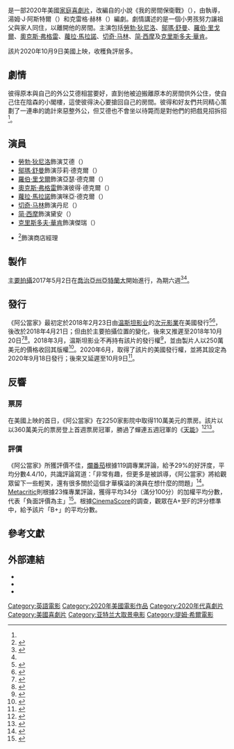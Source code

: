 {{noteTA
|G1=Show
|G2=Movie
|T=zh-tw:阿公當家;zh-hk:決戰非常外公;zh-cn:祖孙大战;
|1=zh-tw:阿公當家;zh-hk:決戰非常外公;zh-cn:祖孙大战;
}}
{{Infobox film
| name           = 阿公當家
| original_name  = {{lang|en|''The War with Grandpa''}}
| image          = The War with Grandpa Poster.jpg
| caption        = 電影海報
| director       = {{le|提姆·希爾 (導演)|Tim Hill (director)|提姆·希爾}}
| producer       = {{Plainlist|
* 馬文·佩爾特（{{lang|en|Marvin Peart}}）
* 蘿莎·莫利斯·佩爾特（{{lang|en|Rosa Morris Peart}}）
* {{le|菲利普·葛拉瑟|Phillip Glasser}}
}}
| screenplay     = {{Plainlist|
* 湯姆·J·阿斯特爾（{{lang|en|Tom J. Astle}}）
* 麥特·埃伯（{{lang|en|Matt Ember}}）
}}
| based_on       = {{Based on|我的房間保衛戰|{{le|羅伯特·坎摩爾·史密斯|Robert Kimmel Smith}}}}
| starring       = {{Plainlist|
* [[勞勃·狄尼洛|勞勃·狄尼洛]]
* [[鄔瑪·舒曼|鄔瑪·舒曼]]
* [[羅伯·里戈爾|羅伯·里戈爾]]
* [[奧克斯·弗格雷|奧克斯·弗格雷]]
* [[蘿拉·馬拉諾|蘿拉·馬拉諾]]
* [[切奇·马林|切奇·马林]]
* [[简·西摩|简·西摩]]
* [[克里斯多夫·華肯|克里斯多夫·華肯]]
}}
| music          = {{le|亞倫·齊格曼|Aaron Zigman}}
| cinematography = 格雷格·加丁納（{{lang|en|Greg Gardiner}}）
| editing        = {{Plainlist|
* 彼得·S·艾略特（{{lang|en|Peter S. Elliot}}）
* 克雷格·赫林（{{lang|en|Craig Herring}}）
}}
| studio         = {{Plainlist|
* {{lang|en|Marro Films}}
* {{lang|en|Sigh Films}}
* {{lang|en|West Madison Entertainment}}
* {{lang|en|Tri-G Films}}
* {{le|Emmett/Furla Oasis|Emmett/Furla Oasis}}
}}
| distributor    = {{Plainlist|
* {{lang|en|101 Studios}}（美國）
* {{lang|en|Brookdale Studios}}（國際）
* [[甲上娛樂|甲上娛樂]]（臺灣）
* [[驕陽電影|驕陽電影]]（香港）
}}
| released       = {{Film date|2020|9|30|臺灣|2020|10|9|美國|2020|10|22|香港}}
| runtime        = 94分鐘
| country        = 美國
| language       = 英語
| budget         = 3800萬美元<ref name=DeadlineOpening/>
| gross          = 4070萬美元<ref name=BOM>{{cite web|url=https://www.boxofficemojo.com/title/tt4532038/?ref_=bo_se_r_1|title=The War with Grandpa (2020)|work=[[Box_Office_Mojo|Box Office Mojo]]|access-date=2020-10-11|archive-date=2020-10-12|archive-url=https://web.archive.org/web/20201012131132/https://www.boxofficemojo.com/title/tt4532038/?ref_=bo_se_r_1|dead-url=no}}</ref><ref name=NUM>{{cite web|url= https://www.the-numbers.com/movie/War-with-Grandpa-The-(2020)#tab=summary |title= The War with Grandpa (2020)|work=[[The_Numbers|The Numbers]]|access-date=2020-10-11}}</ref>
| preceded_by    = 
| followed_by    = 
| cn_name        = 祖孙大战
| hk_name        = 決戰非常外公<ref name="WMOOV">{{cite web|url=https://wmoov.com/movie/details/50767|title=決戰非常外公|work=
WMOOV|accessdate=2020-10-12}}</ref>
| tw_name        = 阿公當家<ref name="@movies">{{cite web|url=http://www.atmovies.com.tw/movie/fwen44532038/|title=阿公當家 The War with Grandpa|work=開眼電影網|accessdate=2020-10-12}}</ref>
}}
{{作品名稱|name=''The War with Grandpa''|hk=決戰非常外公|tw=阿公當家|cn=祖孙大战}}是一部2020年美國[[儿童电影|家庭]][[喜劇片|喜劇片]]，改編自{{le|羅伯特·坎摩爾·史密斯|Robert Kimmel Smith}}的小說《我的房間保衛戰》（{{lang|en|''The War with Grandpa''}}），由{{le|提姆·希爾 (導演)|Tim Hill (director)|提姆·希爾}}執導，湯姆·J·阿斯特爾（{{lang|en|Tom J. Astle}}）和克雷格·赫林（{{lang|en|Craig Herring}}）編劇。劇情講述的是一個小男孩努力讓祖父與家人同住，以離開他的房間。主演包括[[勞勃·狄尼洛|勞勃·狄尼洛]]、[[鄔瑪·舒曼|鄔瑪·舒曼]]、[[羅伯·里戈爾|羅伯·里戈爾]]、[[奧克斯·弗格雷|奧克斯·弗格雷]]、[[蘿拉·馬拉諾|蘿拉·馬拉諾]]、[[切奇·马林|切奇·马林]]、[[简·西摩|简·西摩]]及[[克里斯多夫·華肯|克里斯多夫·華肯]]。

該片2020年10月9日美國上映，收穫負評居多。

== 劇情 ==
彼得原本與自己的外公艾德相當要好，直到他被迫搬離原本的房間供外公住，使自己住在陰森的小閣樓，這使彼得決心要搶回自己的房間。彼得和好友們共同精心策劃了一連串的詭計來惡整外公，但艾德也不會坐以待斃而是對他們的把戲見招拆招<ref name="@movies" />。

== 演員 ==
* [[勞勃·狄尼洛|勞勃·狄尼洛]]飾演艾德（{{lang|en|Ed}}）
* [[鄔瑪·舒曼|鄔瑪·舒曼]]飾演莎莉·德克爾（{{lang|en|Sally Decker}}）
* [[羅伯·里戈爾|羅伯·里戈爾]]飾演亞瑟·德克爾（{{lang|en|Arthur Decker}}）
* [[奧克斯·弗格雷|奧克斯·弗格雷]]飾演彼得·德克爾（{{lang|en|Peter Decker}}）
* [[蘿拉·馬拉諾|蘿拉·馬拉諾]]飾演咪亞·德克爾（{{lang|en|Mia Decker}}）
* [[切奇·马林|切奇·马林]]飾演丹尼（{{lang|en|Danny}}）
* [[简·西摩|简·西摩]]飾演黛安（{{lang|en|Diane}}）
* [[克里斯多夫·華肯|克里斯多夫·華肯]]飾演傑瑞（{{lang|en|Jerry}}）
* {{le|費松·勒夫|Faizon Love}}<ref>{{cite web|url=https://variety.com/2017/film/news/robert-deniro-war-with-grandpa-february-release-1202535874/|title=Robert De Niro’s Comedy ‘War With Grandpa’ Gets February Release|first1=Dave|last1=McNary|date=2017-08-23|accessdate=2019-03-03|archive-date=2018-06-12|archive-url=https://web.archive.org/web/20180612143858/https://variety.com/2017/film/news/robert-deniro-war-with-grandpa-february-release-1202535874/|dead-url=no}}</ref>飾演商店經理

== 製作 ==
[[主要拍攝|主要拍攝]]2017年5月2日在[[喬治亞州|喬治亞州]][[亞特蘭大|亞特蘭大]]開始進行，為期六週<ref>{{cite news|last1=Evry|first1=Max|title=Robert De Niro Comedy The War with Grandpa Starts Filming|url=https://www.comingsoon.net/movies/news/843853-robert-de-niro-comedy-the-war-with-grandpa-starts-filming|accessdate=2017-05-03|work=ComingSoon.net|date=2017-05-02|archive-date=2017-05-05|archive-url=https://web.archive.org/web/20170505154050/http://www.comingsoon.net/movies/news/843853-robert-de-niro-comedy-the-war-with-grandpa-starts-filming|dead-url=no}}</ref><ref name="Aug2017V" />。

== 發行 ==
《阿公當家》最初定於2018年2月23日由[[温斯坦影业|温斯坦影业]]的[[次元影業|次元影業]]在美國發行<ref>{{cite web|url=https://deadline.com/2018/01/weinstein-company-release-date-war-with-grandpa-upside-mary-magdalene-1202263517/|title=Weinstein Company Pulls ‘War With Grandpa’, ‘The Upside’ & ‘Mary Magdalene’ Off Release Schedule|website=[[Deadline_Hollywood|Deadline Hollywood]]|first=Erik|last=Pederson|date=2018-01-19|accessdate=2018-01-19|archive-date=2018-01-20|archive-url=https://web.archive.org/web/20180120044448/http://deadline.com/2018/01/weinstein-company-release-date-war-with-grandpa-upside-mary-magdalene-1202263517/|dead-url=no}}</ref><ref name="Aug2017V">{{cite news|last1=McNary|first1=Dave|title=Robert De Niro’s Comedy ‘War With Grandpa’ Gets February Release|url=https://variety.com/2017/film/news/robert-deniro-war-with-grandpa-february-release-1202535874/|accessdate=2018-08-23|work=Variety|date=2017-08-22|archive-date=2018-06-12|archive-url=https://web.archive.org/web/20180612143858/https://variety.com/2017/film/news/robert-deniro-war-with-grandpa-february-release-1202535874/|dead-url=no}}</ref>，後改於2018年4月21日；但由於主要拍攝位置的變化，後來又推遲至2018年10月20日<ref>{{cite news|last1=D'Alessandro|first1=Anthony|title=Weinstein Co./Dimension’s Robert De Niro Family Comedy ‘War With Grandpa’ Breaks Out Next Spring|url=https://deadline.com/2016/07/war-with-grandpa-robert-de-niro-release-date-spring-2017-1201785658/|accessdate=2016-10-24|website=Deadline Hollywood|date=2016-07-12|archive-date=2017-08-23|archive-url=https://web.archive.org/web/20170823072727/http://deadline.com/2016/07/war-with-grandpa-robert-de-niro-release-date-spring-2017-1201785658/|dead-url=no}}</ref><ref>{{cite news|last1=Evans|first1=Greg|title=TWC/Dimension Moves Robert De Niro Comedy ‘War With Grandpa’ To October, Sets ‘Polaroid’ For Summer|url=https://deadline.com/2016/12/twc-dimension-war-with-grandpa-release-date-postpone-robert-de-niro-polaroid-1201863671/|accessdate=2017-06-10|website=Deadline Hollywood|date=2016-12-02|archive-date=2017-08-15|archive-url=https://web.archive.org/web/20170815201124/http://deadline.com/2016/12/twc-dimension-war-with-grandpa-release-date-postpone-robert-de-niro-polaroid-1201863671/|dead-url=no}}</ref>。2018年3月，温斯坦影业不再持有該片的發行權<ref>{{cite web|url=https://variety.com/2018/film/news/weinstein-company-paddington-2-earnings-1202731458/|title=Weinstein Company Made $38.5 Million Selling ‘Paddington 2,’ Other Films|website=[[Variety_(magazine)|Variety]]|first=Brent|last=Lang|date=2018-03-20|accessdate=2018-03-20|archive-date=2018-03-20|archive-url=https://web.archive.org/web/20180320230848/http://variety.com/2018/film/news/weinstein-company-paddington-2-earnings-1202731458/|dead-url=no}}</ref>，並由製片人以250萬美元的價格收回其版權<ref>{{cite web |last=Geier |first=Thom |url=https://www.thewrap.com/weinstein-co-fire-sale-robert-de-niro-war-with-grandpa-sold-back-2-5-million |title=Weinstein Co Fire Sale: Robert De Niro's 'The War With Grandpa' Sold to Producers for $2.5 Million |publisher=Thewrap.com |date=2018-03-20 |accessdate=2019-03-03 |archive-date=2019-08-28 |archive-url=https://web.archive.org/web/20190828143826/https://www.thewrap.com/weinstein-co-fire-sale-robert-de-niro-war-with-grandpa-sold-back-2-5-million/ |dead-url=no }}</ref>。2020年6月，{{lang|en|101 Studios}}取得了該片的美國發行權，並將其設定為2020年9月18日發行；後來又延遲至10月9日<ref>{{cite web|url=https://deadline.com/2020/06/robert-de-niro-comedy-the-war-with-grandpa-theatrical-release-1202972683/|title=Robert De Niro Comedy ‘The War With Grandpa’ Eyes October Wide Release Via 101 Studios – Update|website=Deadline Hollywood|first=Anthony|last=D'Alessandro|date=2020-08-13|accessdate=2020-08-13|archive-date=2020-08-06|archive-url=https://web.archive.org/web/20200806115140/https://deadline.com/2020/06/robert-de-niro-comedy-the-war-with-grandpa-theatrical-release-1202972683/|dead-url=no}}</ref>。

== 反響 ==
=== 票房 ===
在美國上映的首日，《阿公當家》在2250家影院中取得110萬美元的票房。該片以以360萬美元的票房登上首週票房冠軍，勝過了蟬連五週冠軍的《[[天能|天能]]》<ref name=DeadlineOpening>{{cite web |last=D'Alessandro |first=Anthony |date=2020-10-11 |url=https://deadline.com/2020/10/war-with-grandpa-hocus-pocus-coco-leaving-footprint-with-families-at-weekend-box-office-1234595173/ |title=‘War With Grandpa’, ‘Hocus Pocus’ & ‘Coco’ Leaving Footprint With Families At Weekend Box Office |website=[[Deadline_Hollywood|Deadline Hollywood]] |access-date=2020-10-11 |archive-date=2020-10-10 |archive-url=https://web.archive.org/web/20201010180851/https://deadline.com/2020/10/war-with-grandpa-hocus-pocus-coco-leaving-footprint-with-families-at-weekend-box-office-1234595173/ |dead-url=no }}</ref><ref name= Brueggemann-Oct2020>{{cite news |date= 2020-10-11 |last= Brueggemann |first= Tom |title= ‘Tenet’ No Longer #1 as ‘The War With Grandpa’ Wins Weekend Box Office With $3.6 Million |url= https://www.indiewire.com/2020/10/tenet-the-war-with-grandpa-wins-weekend-box-office-1234592050/ |website= [[IndieWire|IndieWire]] |accessdate= 2020-10-11 |archive-date= 2020-10-12 |archive-url= https://web.archive.org/web/20201012093705/https://www.indiewire.com/2020/10/tenet-the-war-with-grandpa-wins-weekend-box-office-1234592050/ |dead-url= no }}</ref>。

=== 評價 ===
《阿公當家》所獲評價不佳，[[爛番茄|爛番茄]]根據119調專業評論，給予29%的好評度，平均分數4.4/10，共識評論寫道：「非常有趣，但更多是被誤導，《阿公當家》將給觀眾留下一些輕笑，還有很多關於這個才華橫溢的演員在想什麼的問題」<ref>{{cite web|url=https://www.rottentomatoes.com/m/the_war_with_grandpa|title=The War With Grandpa (2020)|website=[[Rotten_Tomatoes|Rotten Tomatoes]]|publisher=[[Fandango_Media|Fandango]]|access-date={{RT data|access date}}|archive-url=https://web.archive.org/web/20201116203417/https://www.rottentomatoes.com/m/the_war_with_grandpa|archive-date=November 16, 2020|url-status=live}}</ref>。[[Metacritic|Metacritic]]則根據23條專業評論，獲得平均34分（滿分100分）的加權平均分數，代表「負面評價為主」<ref>{{cite web |title= The War with Grandpa Reviews |url= https://www.metacritic.com/movie/the-war-with-grandpa |website= [[Metacritic|Metacritic]] |access-date= October 16, 2020 |archive-date= November 16, 2020 |archive-url= https://web.archive.org/web/20201116203523/https://www.metacritic.com/movie/the-war-with-grandpa |url-status= live }}</ref>。根據[[CinemaScore|CinemaScore]]的調查，觀眾在A+至F的評分標準中，給予該片「B+」的平均分數。

== 參考文獻 ==
{{Reflist|30em}}

== 外部連結 ==
* {{IMDb title|4532038}}
* {{Amg movie|664004}}
* {{rotten-tomatoes|the_war_with_grandpa}}

{{Tim Hill}}
{{DEFAULTSORT:War with Grandpa, The}}
[[Category:英語電影|Category:英語電影]]
[[Category:2020年美國電影作品|Category:2020年美國電影作品]]
[[Category:2020年代喜劇片|Category:2020年代喜劇片]]
[[Category:美國喜劇片|Category:美國喜劇片]]
[[Category:亚特兰大取景电影|Category:亚特兰大取景电影]]
[[Category:提姆·希爾電影|Category:提姆·希爾電影]]